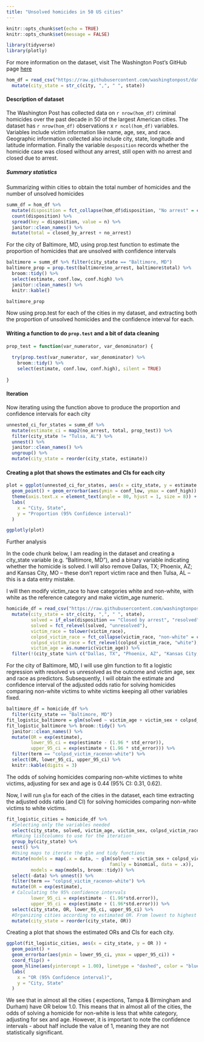 ```yaml
---
title: "Unsolved homicides in 50 US cities"
---
```


```r
knitr::opts_chunk$set(echo = TRUE)
knitr::opts_chunk$set(message = FALSE)

library(tidyverse)
library(plotly)
```

For more information on the dataset, visit The Washington Post's GitHub page [here](https://github.com/washingtonpost/data-homicides)<p>

```r
hom_df = read_csv("https://raw.githubusercontent.com/washingtonpost/data-homicides/master/homicide-data.csv", col_names = TRUE) %>% 
  mutate(city_state = str_c(city, ",", " ", state))
```

#### Description of dataset

The Washington Post has collected data on `r nrow(hom_df)` criminal homicides over the past decade in 50 of the largest American cities. The dataset has `r nrow(hom_df)` observations x `r ncol(hom_df)` variables. Variables include victim information like name, age, sex, and race. Geographic information collected also include city, state, longitude and latitude information. Finally the variable `desposition` records whether the homicide case was closed without any arrest, still open with no arrest and closed due to arrest. 

##### Summary statistics

Summarizing within cities to obtain the total number of homicides and the number of unsolved homicides 

```r
summ_df = hom_df %>% 
  mutate(disposition = fct_collapse(hom_df$disposition, "No arrest" = c("Closed without arrest","Open/No arrest"))) %>% group_by(city_state) %>% 
  count(disposition) %>% 
  spread(key = disposition, value = n) %>% 
  janitor::clean_names() %>% 
  mutate(total = closed_by_arrest + no_arrest)
```

For the city of Baltimore, MD, using prop.test function to estimate the proportion of homicides that are unsolved with confidence intervals

```r
baltimore = summ_df %>% filter(city_state == "Baltimore, MD")
baltimore_prop = prop.test(baltimore$no_arrest, baltimore$total) %>% 
  broom::tidy() %>% 
  select(estimate, conf.low, conf.high) %>% 
  janitor::clean_names() %>% 
  knitr::kable()

baltimore_prop
```

Now using prop.test for each of the cities in my dataset, and extracting both the proportion of unsolved homicides and the confidence interval for each. 

#### Writing a function to do `prop.test` and a bit of data cleaning

```r
prop_test = function(var_numerator, var_denominator) {
  
  try(prop.test(var_numerator, var_denominator) %>% 
    broom::tidy() %>% 
    select(estimate, conf.low, conf.high), silent = TRUE)
  
} 
```

#### Iteration

Now iterating using the function above to produce the proportion and confidence intervals for each city

```r
unnested_ci_for_states = summ_df %>% 
  mutate(estimate_ci = map2(no_arrest, total, prop_test)) %>% 
  filter(city_state != "Tulsa, AL") %>% 
  unnest() %>% 
  janitor::clean_names() %>% 
  ungroup() %>%  
  mutate(city_state = reorder(city_state, estimate))
```

#### Creating a plot that shows the estimates and CIs for each city 

```r
plot = ggplot(unnested_ci_for_states, aes(x = city_state, y = estimate )) + 
  geom_point() + geom_errorbar(aes(ymin = conf_low, ymax = conf_high)) + 
  theme(axis.text.x = element_text(angle = 80, hjust = 1, size = 8)) +
  labs(
    x = "City, State",
    y = "Proportion (95% Confidence interval)"
  )

ggplotly(plot)
```

Further analysis

In the code chunk below, I am reading in the dataset and creating a city_state variable (e.g. “Baltimore, MD”), and a binary variable indicating whether the homicide is solved. I will also remove Dallas, TX; Phoenix, AZ; and Kansas City, MO – these don’t report victim race and then Tulsa, AL – this is a data entry mistake.

I will then modify victim_race to have categories white and non-white, with white as the reference category and make victim_age numeric.

```r
homicide_df = read_csv("https://raw.githubusercontent.com/washingtonpost/data-homicides/master/homicide-data.csv", col_names = TRUE) %>% 
  mutate(city_state = str_c(city, ",", " ", state),
         solved = if_else(disposition == "Closed by arrest", "resolved", "unresolved"),
         solved = fct_relevel(solved, "unresolved"),
         victim_race = tolower(victim_race),
         colpsd_victim_race = fct_collapse(victim_race, "non-white" = c("asian","black", "hispanic", "other", "unknown")),
         colpsd_victim_race = fct_relevel(colpsd_victim_race, "white"),
         victim_age = as.numeric(victim_age)) %>% 
  filter(!(city_state %in% c("Dallas, TX", "Phoenix, AZ", "Kansas City, MO", "Tulsa, AL")))
```

For the city of Baltimore, MD, I will use glm function to fit a logistic regression with resolved vs unresolved as the outcome and victim age, sex and race as predictors. Subsequently, I will obtain the estimate and confidence interval of the adjusted odds ratio for solving homicides comparing non-white victims to white victims keeping all other variables fixed.

```r
baltimore_df = homicide_df %>% 
  filter(city_state == "Baltimore, MD")
fit_logistic_baltimore = glm(solved ~ victim_age + victim_sex + colpsd_victim_race, data = baltimore_df, family = binomial())
fit_logistic_baltimore %>% broom::tidy() %>% 
  janitor::clean_names() %>% 
  mutate(OR = exp(estimate),
         lower_95_ci = exp(estimate - (1.96 * std_error)),
         upper_95_ci = exp(estimate + (1.96 * std_error))) %>% 
  filter(term == "colpsd_victim_racenon-white") %>% 
  select(OR, lower_95_ci, upper_95_ci) %>% 
  knitr::kable(digits = 3)
```

The odds of solving homicides comparing non-white victimes to white victims, adjusting for sex and age is 0.44 (95% CI: 0.31, 0.62).

Now, I will run `glm` for each of the cities in the dataset, each time extracting the adjusted odds ratio (and CI) for solving homicides comparing non-white victims to white victims. 

```r
fit_logistic_cities = homicide_df %>% 
  #Selecting only the variables needed
  select(city_state, solved, victim_age, victim_sex, colpsd_victim_race) %>%
  #Making listcolumns to use for the iteration
  group_by(city_state) %>% 
  nest() %>% 
  #Using maps to iterate the glm and tidy functions
  mutate(models = map(.x = data, ~ glm(solved ~ victim_sex + colpsd_victim_race + victim_age, 
                                      family = binomial, data = .x)),
         models = map(models, broom::tidy)) %>% 
  select(-data) %>% unnest() %>% 
  filter(term == "colpsd_victim_racenon-white") %>% 
  mutate(OR = exp(estimate),
  # Calculating the 95% confidence intervals
         lower_95_ci = exp(estimate - (1.96*std.error)),
         upper_95_ci = exp(estimate + (1.96*std.error))) %>% 
  select(city_state, OR, lower_95_ci, upper_95_ci) %>% 
  #Organizing cities according to estimated OR. From lowest to highest
  mutate(city_state = reorder(city_state, OR))
```

Creating a plot that shows the estimated ORs and CIs for each city. 

```r
ggplot(fit_logistic_cities, aes(x = city_state, y = OR )) + 
  geom_point() + 
  geom_errorbar(aes(ymin = lower_95_ci, ymax = upper_95_ci)) + 
  coord_flip() +
  geom_hline(aes(yintercept = 1.00), linetype = "dashed", color = "blue") + 
  labs(
    x = "OR (95% Confidence interval)",
    y = "City, State"
  ) 

```

We see that in almost all the cities ( expections, Tampa & Birmingham and Durham) have OR below 1.0. This means that in almost all of the cities, the odds of solving a homicide for non-white is less that white category, adjusting for sex and age. However, it is important to note the confidence intervals - about half include the value of 1, meaning they are not statistically significant. 
